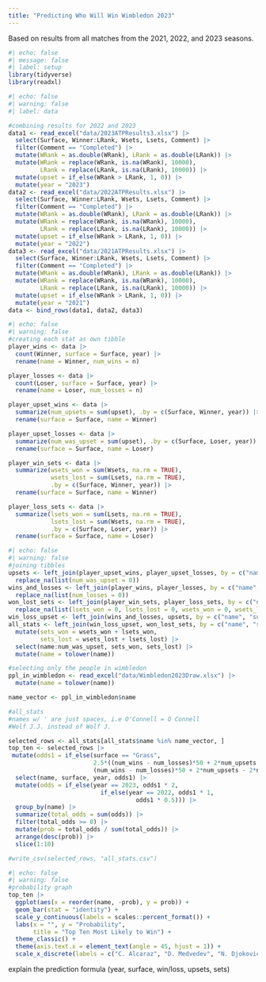 ```yaml
---
title: "Predicting Who Will Win Wimbledon 2023"
---
```

Based on results from all matches from the 2021, 2022, and 2023 seasons.
```r
#| echo: false
#| message: false
#| label: setup
library(tidyverse)
library(readxl)
```

```r
#| echo: false
#| warning: false
#| label: data

#combining results for 2022 and 2023
data1 <- read_excel("data/2023ATPResults3.xlsx") |>
  select(Surface, Winner:LRank, Wsets, Lsets, Comment) |>
  filter(Comment == "Completed") |>
  mutate(WRank = as.double(WRank), LRank = as.double(LRank)) |>
  mutate(WRank = replace(WRank, is.na(WRank), 10000),
         LRank = replace(LRank, is.na(LRank), 10000)) |>
  mutate(upset = if_else(WRank > LRank, 1, 0)) |> 
  mutate(year = "2023")
data2 <- read_excel("data/2022ATPResults.xlsx") |>
  select(Surface, Winner:LRank, Wsets, Lsets, Comment) |>
  filter(Comment == "Completed") |>
  mutate(WRank = as.double(WRank), LRank = as.double(LRank)) |>
  mutate(WRank = replace(WRank, is.na(WRank), 10000),
         LRank = replace(LRank, is.na(LRank), 10000)) |>
  mutate(upset = if_else(WRank > LRank, 1, 0)) |> 
  mutate(year = "2022")
data3 <- read_excel("data/2021ATPResults.xlsx") |>
  select(Surface, Winner:LRank, Wsets, Lsets, Comment) |>
  filter(Comment == "Completed") |>
  mutate(WRank = as.double(WRank), LRank = as.double(LRank)) |>
  mutate(WRank = replace(WRank, is.na(WRank), 10000),
         LRank = replace(LRank, is.na(LRank), 10000)) |>
  mutate(upset = if_else(WRank > LRank, 1, 0)) |> 
  mutate(year = "2021")
data <- bind_rows(data1, data2, data3)
```

```r
#| echo: false
#| warning: false
#creating each stat as own tibble
player_wins <- data |> 
  count(Winner, surface = Surface, year) |>
  rename(name = Winner, num_wins = n)

player_losses <- data |>
  count(Loser, surface = Surface, year) |>
  rename(name = Loser, num_losses = n)

player_upset_wins <- data |>
  summarize(num_upsets = sum(upset), .by = c(Surface, Winner, year)) |>
  rename(surface = Surface, name = Winner)

player_upset_losses <- data |>
  summarize(num_was_upset = sum(upset), .by = c(Surface, Loser, year)) |>
  rename(surface = Surface, name = Loser)

player_win_sets <- data |>
  summarize(wsets_won = sum(Wsets, na.rm = TRUE), 
            wsets_lost = sum(Lsets, na.rm = TRUE), 
            .by = c(Surface, Winner, year)) |>
  rename(surface = Surface, name = Winner)

player_loss_sets <- data |>
  summarize(lsets_won = sum(Lsets, na.rm = TRUE), 
            lsets_lost = sum(Wsets, na.rm = TRUE), 
            .by = c(Surface, Loser, year)) |>
  rename(surface = Surface, name = Loser)
```

```r
#| echo: false
#| warning: false
#joining tibbles
upsets <- left_join(player_upset_wins, player_upset_losses, by = c("name", "surface", "year")) |>
  replace_na(list(num_was_upset = 0))
wins_and_losses <- left_join(player_wins, player_losses, by = c("name", "surface", "year")) |>
  replace_na(list(num_losses = 0))
won_lost_sets <- left_join(player_win_sets, player_loss_sets, by = c("name", "surface", "year")) |>
  replace_na(list(lsets_won = 0, lsets_lost = 0, wsets_won = 0, wsets_lost = 0))
win_loss_upset <- left_join(wins_and_losses, upsets, by = c("name", "surface", "year"))
all_stats <- left_join(win_loss_upset, won_lost_sets, by = c("name", "surface", "year")) |>
  mutate(sets_won = wsets_won + lsets_won,
         sets_lost = wsets_lost + lsets_lost) |>
  select(name:num_was_upset, sets_won, sets_lost) |>
  mutate(name = tolower(name))

#selecting only the people in wimbledon
ppl_in_wimbledon <- read_excel("data/Wimbledon2023Draw.xlsx") |>
  mutate(name = tolower(name))

name_vector <- ppl_in_wimbledon$name

#all_stats
#names w/ ' are just spaces, i.e O'Connell = O Connell
#Wolf J.J. instead of Wolf J.

selected_rows <- all_stats[all_stats$name %in% name_vector, ]
top_ten <- selected_rows |>
 mutate(odds1 = if_else(surface == "Grass", 
                        2.5*((num_wins - num_losses)*50 + 2*num_upsets - 2*num_was_upset + (sets_won - sets_lost)/2),
                        (num_wins - num_losses)*50 + 2*num_upsets - 2*num_was_upset + (sets_won - sets_lost)/2)) |>
  select(name, surface, year, odds1) |>
  mutate(odds = if_else(year == 2023, odds1 * 2, 
                          if_else(year == 2022, odds1 * 1,
                                    odds1 * 0.5))) |>
  group_by(name) |>
  summarize(total_odds = sum(odds)) |>
  filter(total_odds >= 0) |>
  mutate(prob = total_odds / sum(total_odds)) |>
  arrange(desc(prob)) |>
  slice(1:10)

#write_csv(selected_rows, "all_stats.csv")
```

```r
#| echo: false
#| warning: false
#probability graph
top_ten |>
  ggplot(aes(x = reorder(name, -prob), y = prob)) +
  geom_bar(stat = "identity") +
  scale_y_continuous(labels = scales::percent_format()) +
  labs(x = "", y = "Probability",
       title = "Top Ten Most Likely to Win") +
  theme_classic() +
  theme(axis.text.x = element_text(angle = 45, hjust = 1)) +
  scale_x_discrete(labels = c("C. Alcaraz", "D. Medvedev", "N. Djokovic", "J. Sinner", "A. Rublev", "C. Norrie", "S. Tsitsipas", "T. Fritz", "C. Ruud", "A. Zverev"))
```

explain the prediction formula (year, surface, win/loss, upsets, sets)
